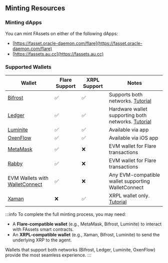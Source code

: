 ## Minting Resources

### Minting dApps

You can mint FAssets on either of the following dApps:

- [https://fasset.oracle-daemon.com/flare](https://fasset.oracle-daemon.com/flare)
- [https://fassets.au.cc](https://fassets.au.cc)

### Supported Wallets

| Wallet                                                       | Flare Support | XRPL Support | Notes                                                                              |
| ------------------------------------------------------------ | ------------- | ------------ | ---------------------------------------------------------------------------------- |
| [Bifrost](https://bifrostwallet.com/)                        | ✅            | ✅           | Supports both networks. [Tutorial](https://www.youtube.com/watch?v=1lETSE9YlXQ)    |
| [Ledger](https://www.ledger.com/)                            | ✅            | ✅           | Hardware wallet supporting both networks. [Tutorial](https://youtu.be/WkdWZJJBem0) |
| [Luminite](https://luminite.app/)                            | ✅            | ✅           | Available via app                                                                  |
| [OxenFlow](https://oxenflow.io/)                             | ✅            | ✅           | Available via iOS app                                                              |
| [MetaMask](https://metamask.io/)                             | ✅            | ❌           | EVM wallet for Flare transactions                                                  |
| [Rabby](https://rabby.io/)                                   | ✅            | ❌           | EVM wallet for Flare transactions                                                  |
| EVM Wallets with [WalletConnect](https://walletconnect.com/) | ✅            | ❌           | Any EVM-compatible wallet supporting WalletConnect                                 |
| [Xaman](https://xaman.app/)                                  | ❌            | ✅           | XRPL wallet only. [Tutorial](https://youtu.be/-3TPLIszPUc)                         |

:::info
To complete the full minting process, you may need:

- A **Flare-compatible wallet** (e.g., MetaMask, Bifrost, Luminite) to interact with FAssets smart contracts.
- An **XRPL-compatible wallet** (e.g., Xaman, Bifrost, Luminite) to send the underlying XRP to the agent.

Wallets that support both networks (Bifrost, Ledger, Luminite, OxenFlow) provide the most seamless experience.
:::
